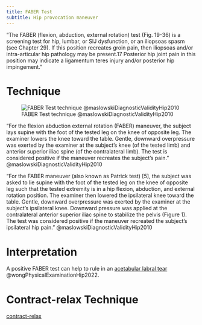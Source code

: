 ```yaml
---
title: FABER Test
subtitle: Hip provocation maneuver
---
```




"The FABER (flexion, abduction, external rotation) test (Fig. 19-36) is a screening test for hip, lumbar, or SIJ dysfunction, or an iliopsoas spasm (see Chapter 29). If this position recreates groin pain, then iliopsoas and/or intra-articular hip pathology may be present.17 Posterior hip joint pain in this position may indicate a ligamentum teres injury and/or posterior hip impingement."

# Technique

![FABER Test technique @maslowskiDiagnosticValidityHip2010](/The Archive/Examination/Tests and Measures/Lower extremity tests/Hip Tests/images/maslowskiDiagnosticValidityHip2010 fig1 faber.png)

"For the flexion abduction external rotation (FABER) maneuver, the subject lays supine with the foot of the tested leg on the knee of opposite leg. The examiner lowers the knee toward the table. Gentle, downward overpressure was exerted by the examiner at the subject’s knee (of the tested limb) and anterior superior iliac spine (of the contralateral limb). The test is considered positive if the maneuver recreates the subject’s pain." @maslowskiDiagnosticValidityHip2010

"For the FABER maneuver (also known as Patrick test) [5], the subject was asked to lie supine with the foot of the tested leg on the knee of opposite leg such that the tested extremity is in a hip flexion, abduction, and external rotation position. The examiner then lowered the ipsilateral knee toward the table. Gentle, downward overpressure was exerted by the examiner at the subject’s ipsilateral knee. Downward pressure was applied at the contralateral anterior superior iliac spine to stabilize the pelvis (Figure 1). The test was considered positive if the maneuver recreated the subject’s ipsilateral hip pain." @maslowskiDiagnosticValidityHip2010

# Interpretation

A positive FABER test can help to rule in an [acetabular labral tear]({{< var ref-acetebular-labral-tear.path > >}}) @wongPhysicalExaminationHip2022.



# Contract-relax Technique {#contract-relax}


[contract-relax]({{< var ref-contract-relax.path >}})
